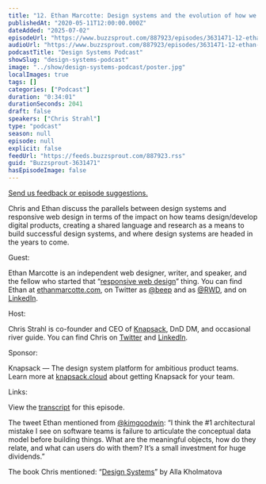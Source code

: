```yaml
---
title: "12. Ethan Marcotte: Design systems and the evolution of how we work"
publishedAt: "2020-05-11T12:00:00.000Z"
dateAdded: "2025-07-02"
episodeUrl: "https://www.buzzsprout.com/887923/episodes/3631471-12-ethan-marcotte-design-systems-and-the-evolution-of-how-we-work.mp3"
audioUrl: "https://www.buzzsprout.com/887923/episodes/3631471-12-ethan-marcotte-design-systems-and-the-evolution-of-how-we-work.mp3"
podcastTitle: "Design Systems Podcast"
showSlug: "design-systems-podcast"
image: "../show/design-systems-podcast/poster.jpg"
localImages: true
tags: []
categories: ["Podcast"]
duration: "0:34:01"
durationSeconds: 2041
draft: false
speakers: ["Chris Strahl"]
type: "podcast"
season: null
episode: null
explicit: false
feedUrl: "https://feeds.buzzsprout.com/887923.rss"
guid: "Buzzsprout-3631471"
hasEpisodeImage: false
---
```

[Send us feedback or episode suggestions.](https://www.buzzsprout.com/twilio/text_messages/887923/open_sms)

Chris and Ethan discuss the parallels between design systems and responsive web design in terms of the impact on how teams design/develop digital products, creating a shared language and research as a means to build successful design systems, and where design systems are headed in the years to come.  
  
Guest:  
  
Ethan Marcotte is an independent web designer, writer, and speaker, and the fellow who started that “[responsive web design](https://twitter.com/RWD)” thing. You can find Ethan at [ethanmarcotte.com](https://ethanmarcotte.com/), on Twitter as [@beep](https://twitter.com/beep) and as [@RWD](https://twitter.com/RWD), and on [LinkedIn](https://www.linkedin.com/in/ethan-marcotte).  
  
Host:  
  
Chris Strahl is co-founder and CEO of [Knapsack](https://www.knapsack.cloud/), DnD DM, and occasional river guide. You can find Chris on [Twitter](https://twitter.com/chrisstrahl) and [LinkedIn](https://www.linkedin.com/in/chrisstrahl/).  
  
Sponsor:  
  
Knapsack — The design system platform for ambitious product teams. Learn more at [knapsack.cloud](https://www.knapsack.cloud/) about getting Knapsack for your team.  
  
Links:  
  
View the [transcript](https://drive.google.com/file/d/14P7-k_Rf6A1Gm1CPxWfr3rkZjupTG6zZ/view?usp=sharing) for this episode.  
  
The tweet Ethan mentioned from [@kimgoodwin](https://twitter.com/kimgoodwin/status/1249802017301598208): “I think the #1 architectural mistake I see on software teams is failure to articulate the conceptual data model before building things. What are the meaningful objects, how do they relate, and what can users do with them? It’s a small investment for huge dividends.”  
  
The book Chris mentioned: “[Design Systems](https://www.smashingmagazine.com/design-systems-book/)” by Alla Kholmatova
